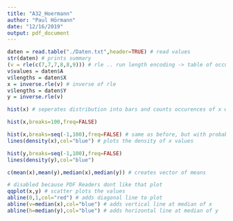 ```yaml
---
title: "A32_Hoermann"
author: "Paul Hörmann"
date: "12/16/2019"
output: pdf_document
---
```


```r
daten = read.table("./Daten.txt",header=TRUE) # read values
str(daten) # prints summary
(v = rle(c(7,7,7,8,8,9))) # rle .. run length encoding -> table of occurences and values
v$values = daten$A
v$lengths = daten$X
x = inverse.rle(v) # inverse of rle
v$lengths = daten$Y
y = inverse.rle(v)
```

```r
hist(x) # seperates distribution into bars and counts occurences of x within this bar
```

```r
hist(x,breaks=100,freq=FALSE)
```

```r
hist(x,breaks=seq(-1,100),freq=FALSE) # same as before, but with probability not count
lines(density(x),col="blue") # plots the density of x values
```

```r
hist(y,breaks=seq(-1,100),freq=FALSE)
lines(density(y),col="blue")
```

```r
c(mean(x),mean(y),median(x),median(y)) # creates vector of means
```

```r
# disabled because PDF Readers dont like that plot
qqplot(x,y) # scatter plots the values
abline(0,1,col="red") # adds diagonal line to plot
abline(v=median(x),col="blue") # adds vertical line at median of x
abline(h=median(y),col="blue") # adds horizontal line at median of y
```

